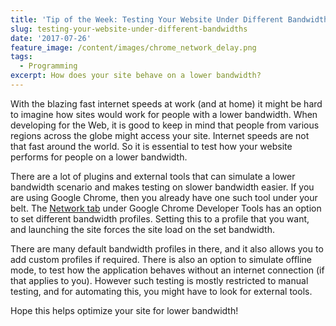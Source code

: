 ```yaml
---
title: 'Tip of the Week: Testing Your Website Under Different Bandwidths'
slug: testing-your-website-under-different-bandwidths
date: '2017-07-26'
feature_image: /content/images/chrome_network_delay.png
tags:
  - Programming
excerpt: How does your site behave on a lower bandwidth?
---
```

With the blazing fast internet speeds at work (and at home) it might be hard to imagine how sites would work for people with a lower bandwidth. When developing for the Web, it is good to keep in mind that people from various regions across the globe might access your site. Internet speeds are not that fast around the world. So it is essential to test how your website performs for people on a lower bandwidth.

There are a lot of plugins and external tools that can simulate a lower bandwidth scenario and makes testing on slower bandwidth easier. If you are using Google Chrome, then you already have one such tool under your belt. The [Network tab](https://developers.google.com/web/tools/chrome-devtools/network-performance/reference#throttling) under Google Chrome Developer Tools has an option to set different bandwidth profiles. Setting this to a profile that you want, and launching the site forces the site load on the set bandwidth.

<ImageCard src="/content/images/chrome_network_delay.png" alt="Google Chrome Developer Tools - Network Delay" />

There are many default bandwidth profiles in there, and it also allows you to add custom profiles if required. There is also an option to simulate offline mode, to test how the application behaves without an internet connection (if that applies to you). However such testing is mostly restricted to manual testing, and for automating this, you might have to look for external tools.

Hope this helps optimize your site for lower bandwidth!

